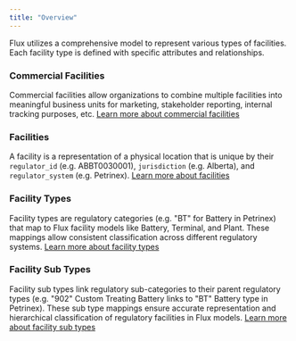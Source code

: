 ```yaml
---
title: "Overview"
---
```


Flux utilizes a comprehensive model to represent various types of facilities. Each facility type is defined with specific attributes and relationships.

### Commercial Facilities

Commercial facilities allow organizations to combine multiple facilities into
meaningful business units for marketing, stakeholder reporting, internal
tracking purposes, etc. [Learn more about commercial facilities](/models/facilities/commercial_facilities)

### Facilities

A facility is a representation of a physical location that is unique by their `regulator_id` (e.g. ABBT0030001), `jurisdiction` (e.g. Alberta), and `regulator_system` (e.g. Petrinex). [Learn more about facilities](/models/facilities/facility)

### Facility Types

Facility types are regulatory categories (e.g. "BT" for Battery in Petrinex) that map to Flux facility models like Battery, Terminal, and Plant. These mappings allow consistent classification across different regulatory systems. [Learn more about facility types](/models/facilities/facility#types)

### Facility Sub Types

Facility sub types link regulatory sub-categories to their parent regulatory types (e.g. "902" Custom Treating Battery links to "BT" Battery type in Petrinex). These sub type mappings ensure accurate representation and hierarchical classification of regulatory facilities in Flux models. [Learn more about facility sub types](/models/facilities/facility#classification)
